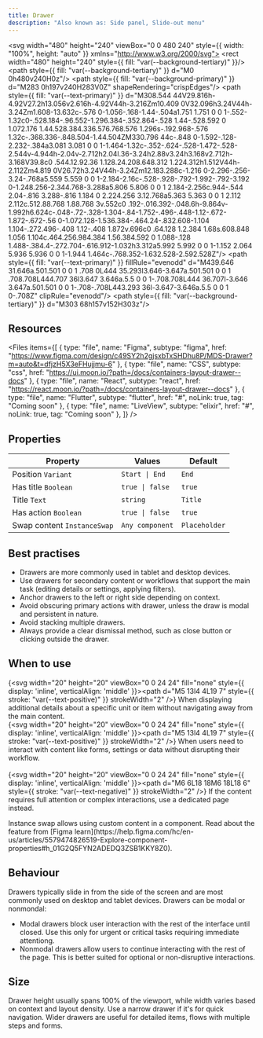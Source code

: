 ```yaml
---
title: Drawer
description: "Also known as: Side panel, Slide-out menu"
---
```


<svg width="480" height="240" viewBox="0 0 480 240" style={{ width: "100%", height: "auto" }} xmlns="http://www.w3.org/2000/svg">
<rect width="480" height="240" style={{ fill: "var(--background-tertiary)" }}/>
    <path style={{ fill: "var(--background-tertiary)" }} d="M0 0h480v240H0z"/>
      <path style={{ fill: "var(--background-primary)" }} d="M283 0h197v240H283V0Z" shapeRendering="crispEdges"/>
      <path style={{ fill: "var(--text-primary)" }} d="M308.544 44V29.816h-4.92V27.2h13.056v2.616h-4.92V44h-3.216Zm10.409 0V32.096h3.24V44h-3.24Zm1.608-13.632c-.576 0-1.056-.168-1.44-.504a1.751 1.751 0 0 1-.552-1.32c0-.528.184-.96.552-1.296.384-.352.864-.528 1.44-.528.592 0 1.072.176 1.44.528.384.336.576.768.576 1.296s-.192.968-.576 1.32c-.368.336-.848.504-1.44.504ZM330.796 44c-.848 0-1.592-.128-2.232-.384a3.081 3.081 0 0 1-1.464-1.32c-.352-.624-.528-1.472-.528-2.544v-4.944h-2.04v-2.712h2.04l.36-3.24h2.88v3.24h3.168v2.712h-3.168V39.8c0 .544.12.92.36 1.128.24.208.648.312 1.224.312h1.512V44h-2.112Zm4.819 0V26.72h3.24V44h-3.24Zm12.183.288c-1.216 0-2.296-.256-3.24-.768a5.559 5.559 0 0 1-2.184-2.16c-.528-.928-.792-1.992-.792-3.192 0-1.248.256-2.344.768-3.288a5.806 5.806 0 0 1 2.184-2.256c.944-.544 2.04-.816 3.288-.816 1.184 0 2.224.256 3.12.768a5.363 5.363 0 0 1 2.112 2.112c.512.88.768 1.88.768 3v.552c0 .192-.016.392-.048.6h-9.864v-1.992h6.624c-.048-.72-.328-1.304-.84-1.752-.496-.448-1.12-.672-1.872-.672-.56 0-1.072.128-1.536.384-.464.24-.832.608-1.104 1.104-.272.496-.408 1.12-.408 1.872v.696c0 .64.128 1.2.384 1.68s.608.848 1.056 1.104c.464.256.984.384 1.56.384.592 0 1.088-.128 1.488-.384.4-.272.704-.616.912-1.032h3.312a5.992 5.992 0 0 1-1.152 2.064 5.936 5.936 0 0 1-1.944 1.464c-.768.352-1.632.528-2.592.528Z"/>
      <path style={{ fill: "var(--text-primary)" }} fillRule="evenodd" d="M439.646 31.646a.501.501 0 0 1 .708 0L444 35.293l3.646-3.647a.501.501 0 0 1 .708.708L444.707 36l3.647 3.646a.5.5 0 0 1-.708.708L444 36.707l-3.646 3.647a.501.501 0 0 1-.708-.708L443.293 36l-3.647-3.646a.5.5 0 0 1 0-.708Z" clipRule="evenodd"/>
      <path style={{ fill: "var(--background-tertiary)" }} d="M303 68h157v152H303z"/>
</svg>

## Resources

<Files
  items={[
    {
      type: "file",
      name: "Figma",
      subtype: "figma",
      href: "https://www.figma.com/design/c49SY2h2gjsxbTxSHDhu8P/MDS-Drawer?m=auto&t=dfjzH5X3eFHujjmu-6"
    },
    {
      type: "file",
      name: "CSS",
      subtype: "css",
      href: "https://ui.moon.io/?path=/docs/containers-layout-drawer--docs"
    },
    {
      type: "file",
      name: "React",
      subtype: "react",
      href: "https://react.moon.io/?path=/docs/containers-layout-drawer--docs"
    },
    {
      type: "file",
      name: "Flutter",
      subtype: "flutter",
      href: "#",
      noLink: true,
      tag: "Coming soon"
    },
    {
      type: "file",
      name: "LiveView",
      subtype: "elixir",
      href: "#",
      noLink: true,
      tag: "Coming soon"
    },
  ]}
/>

## Properties

| **Property**                        | **Values**                                   | **Default**
|-----------------------------------  |----------------------------------------------| -----------------------------------------------
| Position `Variant`                  | `Start \| End`                               | `End`
| Has title `Boolean`                 | `true \| false`                              | `true`
| Title `Text`                        | `string`                                     | `Title`
| Has action `Boolean`                | `true \| false`                              | `true`
| Swap content  `InstanceSwap`        | `Any component`                               | `Placeholder`

## Best practises

- Drawers are more commonly used in tablet and desktop devices.
- Use drawers for secondary content or workflows that support the main task (editing details or settings, applying filters).
- Anchor drawers to the left or right side depending on context.
- Avoid obscuring primary actions with drawer, unless the draw is modal and persistent in nature.
- Avoid stacking multiple drawers.
- Always provide a clear dismissal method, such as close button or clicking outside the drawer.

## When to use

{<svg width="20" height="20" viewBox="0 0 24 24" fill="none" style={{ display: 'inline', verticalAlign: 'middle' }}><path d="M5 13l4 4L19 7" style={{ stroke: "var(--text-positive)" }} strokeWidth="2" /></svg>} When displaying additional details about a specific unit or item without navigating away from the main content. <br/>
{<svg width="20" height="20" viewBox="0 0 24 24" fill="none" style={{ display: 'inline', verticalAlign: 'middle' }}><path d="M5 13l4 4L19 7" style={{ stroke: "var(--text-positive)" }} strokeWidth="2" /></svg>} When users need to interact with content like forms, settings or data without disrupting their workflow. <br/><br/>
{<svg width="20" height="20" viewBox="0 0 24 24" fill="none" style={{ display: 'inline', verticalAlign: 'middle' }}><path d="M6 6L18 18M6 18L18 6" style={{ stroke: "var(--text-negative)" }} strokeWidth="2" /></svg>} If the content requires full attention or complex interactions, use a dedicated page instead. <br/>

<Note type="info" title="Note">
    Instance swap allows using custom content in a component. Read about the feature from [Figma learn](https://help.figma.com/hc/en-us/articles/5579474826519-Explore-component-properties#h_01G2Q5FYN2ADEDQ3ZSB1KKY8Z0).
</Note>

## Behaviour

Drawers typically slide in from the side of the screen and are most commonly used on desktop and tablet devices.
Drawers can be modal or nonmondal:

- Modal drawers block user interaction with the rest of the interface until closed. Use this only for urgent or critical tasks requiring immediate attentiong.
- Nonmodal drawers allow users to continue interacting with the rest of the page. This is better suited for optional or non-disruptive interactions.

## Size

Drawer height usually spans 100% of the viewport, while width varies based on context and layout density. Use a narrow drawer if it's for quick navigation. Wider drawers are useful for detailed items, flows with multiple steps and forms.
